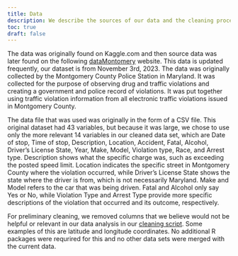```yaml
---
title: Data
description: We describe the sources of our data and the cleaning process.
toc: true
draft: false
---
```


The data was originally found on Kaggle.com and then source data was later found on the following [dataMontomery](https://data.montgomerycountymd.gov/Public-Safety/Traffic-Violations/4mse-ku6q) website. This data is updated frequently, our dataset is from November 3rd, 2023. The data was originally collected by the Montgomery County Police Station in Maryland. It was collected for the purpose of observing drug and traffic violations and creating a government and police record of violations. It was put together using traffic violation information from all electronic traffic violations issued in Montgomery County. 

The data file that was used was originally in the form of a CSV file. This original dataset had 43 variables, but because it was large, we chose to use only the more relevant 14 variables in our cleaned data set, which are Date of stop, Time of stop, Description, Location, Accident, Fatal, Alcohol, Driver’s License State, Year, Make, Model, Violation type, Race, and Arrest type. Description shows what the specific charge was, such as exceeding the posted speed limit. Location indicates the specific street in Montgomery County where the violation occurred, while Driver’s License State shows the state where the driver is from, which is not necessarily Maryland. Make and Model refers to the car that was being driven. Fatal and Alcohol only say Yes or No, while Violation Type and Arrest Type provide more specific descriptions of the violation that occurred and its outcome, respectively.

For preliminary cleaning, we removed columns that we believe would not be helpful or relevant in our data analysis in our [cleaning script](/scripts/load_and_clean_data.R). Some examples of this are latitude and longitude coordinates. No additional R packages were requrired for this and no other data sets were merged with the current data. 
